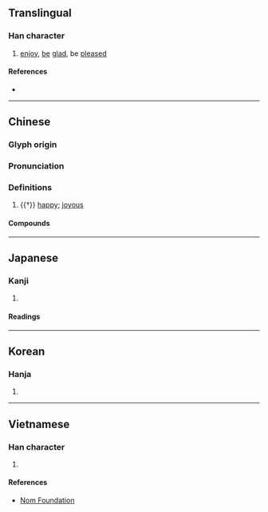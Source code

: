 {{also|怿}}
{{character info/new}}
==Translingual==
{{Han simplified forms|懌|𢗜|怿|ex=true}}
===Han character===
{{Han char|rn=61|rad=心|as=13|sn=16|four=96041|canj=PWLJ|ids=⿰忄睪}}

# [[enjoy]], [[be]] [[glad]], be [[pleased]]

====References====
* {{Han ref|kx=0406.010|dkj=11334|dj=0747.010|hdz=42361.030|uh=61CC|ud=25036|bh=E97D|bd=59773}}

----

==Chinese==
{{zh-forms|s=怿}}

===Glyph origin===
{{Han etym}}
{{Han compound|心|睪|c1=s|c2=p|t1=heart|ls=psc}}

===Pronunciation===
{{zh-pron
|m=yì
|c=jik6
|mc=y
|oc=y
|cat=
}}

===Definitions===
{{zh-hanzi}}

# {{†}} [[happy]]; [[joyous]]

====Compounds====
{{zh-der|悅懌|不懌|夷懌|懌懷|闓懌}}

----

==Japanese==
{{ja-kanji forms|𢗜|懌}}
===Kanji===
{{ja-kanji|grade=|rs=心13|shin=𢗜}}

# {{rfdef|ja|sort=心13}}

====Readings====
{{ja-readings
|goon=やく
|kanon=えき
|kun=よろこ-ぶ
}}

----

==Korean==

===Hanja===
{{ko-hanja|hangeul=역|eumhun=|rv=yeok|mr=yŏk|y=yek}}

# {{rfdef|ko|sort=心13}}

----

==Vietnamese==

===Han character===
{{vi-hantu|dịch|rs=心13}}

# {{rfdef|vi|sort=心13}}

====References====
* [http://nomfoundation.org/common/nom_details.php?codepoint=61cc Nom Foundation]